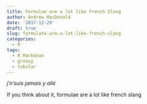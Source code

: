 ```yaml
---
title: Formulae are a lot like French Slang
author: Andrew MacDonald
date: '2017-12-29'
draft: true
slug: formulate-are-a-lot-like-french-slang
categories:
  - R
tags:
  - R Markdown
  - groovy
  - tubular
---
```



_j'n'suis jamais y allé_

If you think about it, formulae are a lot like french slang

